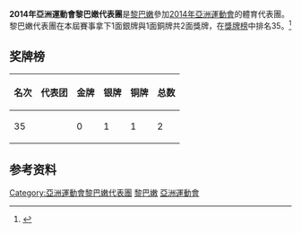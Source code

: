 {{noteTA|G1=Sports}}
{{expand|time=2014-09-17}}
{{Infobox Country Asian Games
|NOC=LIB
|year=2014
|competitors= 
|sports=
|flagbearer=  
|location={{KOR}}[[仁川廣域市|仁川廣域市]]
|start_date={{Start date|2014|09|19}}
|end_date={{End date|2014|10|04}}
|gold=0 
|silver=1
|bronze=1
|total=2
|rank=35
|previous=[[2010年亞洲運動會黎巴嫩代表團|2010]]
|next=[[2018年亞洲運動會黎巴嫩代表團|2018]]
}}

'''2014年亞洲運動會黎巴嫩代表團'''是[[黎巴嫩|黎巴嫩]]參加[[2014年亞洲運動會|2014年亞洲運動會]]的體育代表團。黎巴嫩代表團在本屆賽事拿下1面銀牌與1面銅牌共2面獎牌，在[[2014年亞洲運動會獎牌榜|獎牌榜]]中排名35。<ref>{{cite web|title=17th Asian Games Medals Standing|url=http://www.ocasia.org/OCA/Download/Default/8/5362/4/85362400335.pdf|publisher=Olympic Council of Asia|accessdate=2017-09-12|language=en|archive-url=https://web.archive.org/web/20150924070519/http://www.ocasia.org/OCA/Download/Default/8/5362/4/85362400335.pdf|archive-date=2015-09-24|dead-url=yes}}</ref>

==奖牌榜==
{| class="wikitable"
|-
! 名次 !! 代表团 !! 金牌 !! 银牌 !! 铜牌 !! 总数
|-
| 35 || {{flagIOC2team|LIB|2014年亞洲運動會}} || 0 || 1 || 1 || 2 
|}
==参考资料==
{{reflist}}
{{2014年亚洲运动会代表团}}
[[Category:亞洲運動會黎巴嫩代表團|Category:亞洲運動會黎巴嫩代表團]]
[[Category:2014年亚洲运动会代表团|黎巴嫩]]
[[Category:2014年黎巴嫩|亞洲運動會]]